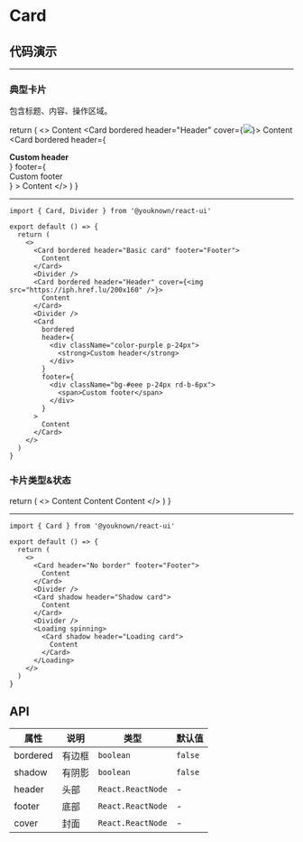 # Card

## 代码演示


---

### 典型卡片

包含标题、内容、操作区域。

  return (
    <>
      <Card bordered header="Basic card" footer="Footer">
        Content
      </Card>
      <Divider />
      <Card bordered header="Header" cover={<img src="https://iph.href.lu/200x160" />}>
        Content
      </Card>
      <Divider />
      <Card
        bordered
        header={
          <div className="color-purple p-24px">
            <strong>Custom header</strong>
          </div>
        }
        footer={
          <div className="bg-#eee p-24px rd-b-6px">
            <span>Custom footer</span>
          </div>
        }
      >
        Content
      </Card>
    </>
  )
}

<BasicCard />

---

```tsx
import { Card, Divider } from '@youknown/react-ui'

export default () => {
  return (
    <>
      <Card bordered header="Basic card" footer="Footer">
        Content
      </Card>
      <Divider />
      <Card bordered header="Header" cover={<img src="https://iph.href.lu/200x160" />}>
        Content
      </Card>
      <Divider />
      <Card
        bordered
        header={
          <div className="color-purple p-24px">
            <strong>Custom header</strong>
          </div>
        }
        footer={
          <div className="bg-#eee p-24px rd-b-6px">
            <span>Custom footer</span>
          </div>
        }
      >
        Content
      </Card>
    </>
  )
}
```

### 卡片类型&状态

  return (
    <>
      <Card header="No border" footer="Footer">
        Content
      </Card>
      <Divider />
      <Card shadow header="Shadow card">
        Content
      </Card>
      <Divider />
      <Loading spinning>
        <Card shadow header="Loading card">
          Content
        </Card>
      </Loading>
    </>
  )
}

<CardTypeAndStatus />

---

```tsx
import { Card } from '@youknown/react-ui'

export default () => {
  return (
    <>
      <Card header="No border" footer="Footer">
        Content
      </Card>
      <Divider />
      <Card shadow header="Shadow card">
        Content
      </Card>
      <Divider />
      <Loading spinning>
        <Card shadow header="Loading card">
          Content
        </Card>
      </Loading>
    </>
  )
}
```

## API

| 属性     | 说明   | 类型              | 默认值  |
| -------- | ------ | ----------------- | ------- |
| bordered | 有边框 | `boolean`         | `false` |
| shadow   | 有阴影 | `boolean`         | `false` |
| header   | 头部   | `React.ReactNode` | -       |
| footer   | 底部   | `React.ReactNode` | -       |
| cover    | 封面   | `React.ReactNode` | -       |
